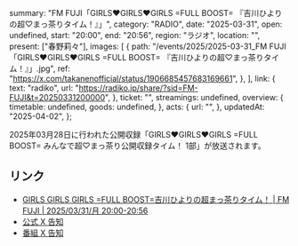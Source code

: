   summary: "FM FUJI「GIRLS♥GIRLS♥GIRLS =FULL BOOST= 『吉川ひよりの超♡まっ茶りタイム！』」",
  category: "RADIO",
  date: "2025-03-31",
  open: undefined,
  start: "20:00",
  end: "20:56",
  region: "ラジオ",
  location: "",
  present: ["春野莉々"],
  images: [
    {
      path: "/events/2025/2025-03-31_FM FUJI「GIRLS♥GIRLS♥GIRLS =FULL BOOST= 『吉川ひよりの超♡まっ茶りタイム！』」.jpg",
      ref: "https://x.com/takanenofficial/status/1906685457683169661",
    },
  ],
  link: {
    text: "radiko",
    url: "https://radiko.jp/share/?sid=FM-FUJI&t=20250331200000",
  },
  ticket: "",
  streamings: undefined,
  overview: {
    timetable: undefined,
    goods: undefined,
  },
  acts: {
    url: "",
  },
  updatedAt: "2025-04-02",
};

2025年03月28日に行われた公開収録「GIRLS♥GIRLS♥GIRLS =FULL BOOST= みんなで超♡まっ茶り公開収録タイム！ 1部」が放送されます。

## リンク

- [GIRLS GIRLS GIRLS =FULL BOOST=吉川ひよりの超まっ茶りタイム！ | FM FUJI | 2025/03/31/月 20:00-20:56](https://radiko.jp/share/?sid=FM-FUJI&t=20250331200000)
- [公式 X 告知](https://x.com/takanenofficial/status/1906685457683169661)
- [番組 X 告知](https://x.com/macha_timepiyo/status/1906602665255317505)
